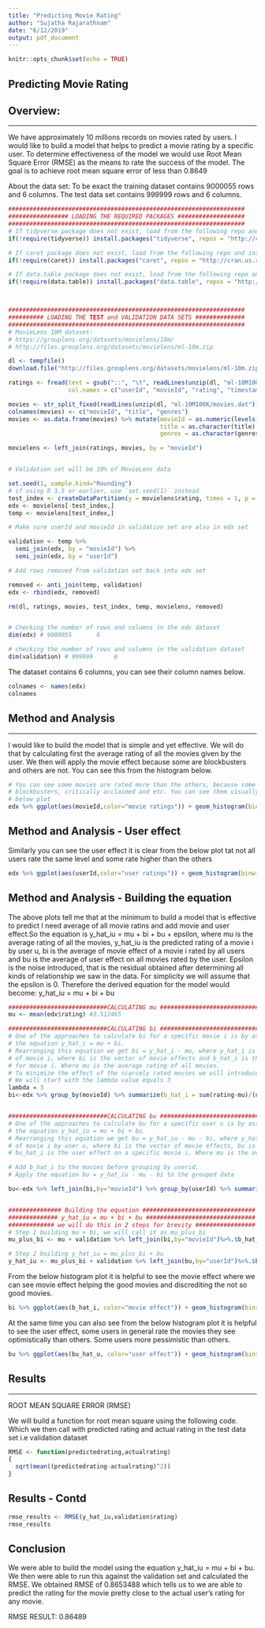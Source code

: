 ```yaml
---
title: "Predicting Movie Rating"
author: "Sujatha Rajarathnam"
date: "6/12/2019"
output: pdf_document
---
```


```r
knitr::opts_chunk$set(echo = TRUE)
```


## Predicting Movie Rating

## Overview:
__________________________________________________________________________________


We have approximately 10 millions records on movies rated by users. I would like to build a model that helps to predict a movie rating by a specific user. To determine effectiveness of the model we would use Root Mean Square Error (RMSE) as the means to rate the success of the model. 
The goal is to achieve root mean square error of less than 0.8649

About the data set:
To be exact the training dataset contains 9000055 rows and 6 columns. The test data set contains 999999 rows and 6 columns. 

```r
###################################################################
################# LOADING THE REQUIRED PACKAGES ###################
###################################################################
# If tidyverse package does not exist, load from the following repo and install it
if(!require(tidyverse)) install.packages("tidyverse", repos = "http://cran.us.r-project.org")

# If caret package does not exist, load from the following repo and install it
if(!require(caret)) install.packages("caret", repos = "http://cran.us.r-project.org")

# If data.table package does not exist, load from the following repo and install it
if(!require(data.table)) install.packages("data.table", repos = "http://cran.us.r-project.org")



###################################################################
########## LOADING THE TEST and VALIDATION DATA SETS ##############
###################################################################
# MovieLens 10M dataset:
# https://grouplens.org/datasets/movielens/10m/
# http://files.grouplens.org/datasets/movielens/ml-10m.zip

dl <- tempfile()
download.file("http://files.grouplens.org/datasets/movielens/ml-10m.zip", dl)

ratings <- fread(text = gsub("::", "\t", readLines(unzip(dl, "ml-10M100K/ratings.dat"))),
                 col.names = c("userId", "movieId", "rating", "timestamp"))

movies <- str_split_fixed(readLines(unzip(dl, "ml-10M100K/movies.dat")), "\\::", 3)
colnames(movies) <- c("movieId", "title", "genres")
movies <- as.data.frame(movies) %>% mutate(movieId = as.numeric(levels(movieId))[movieId],
                                           title = as.character(title),
                                           genres = as.character(genres))

movielens <- left_join(ratings, movies, by = "movieId")


# Validation set will be 10% of MovieLens data

set.seed(1, sample.kind="Rounding")
# if using R 3.5 or earlier, use `set.seed(1)` instead
test_index <- createDataPartition(y = movielens$rating, times = 1, p = 0.1, list = FALSE)
edx <- movielens[-test_index,]
temp <- movielens[test_index,]

# Make sure userId and movieId in validation set are also in edx set

validation <- temp %>% 
  semi_join(edx, by = "movieId") %>%
  semi_join(edx, by = "userId")

# Add rows removed from validation set back into edx set

removed <- anti_join(temp, validation)
edx <- rbind(edx, removed)

rm(dl, ratings, movies, test_index, temp, movielens, removed)


# Checking the number of rows and columns in the edx dataset
dim(edx) # 9000055       6

# checking the number of rows and columns in the validation dataset
dim(validation) # 999999      6

```
The dataset contains 6 columns, you can see their column names below.


```r
colnames <- names(edx)
colnames
```

## Method and Analysis
__________________________________________________________________________________

I would like to build the model that is simple and yet effective. We will do that by calculating first the average rating of all the movies given by the user. We then will apply the movie effect because some are blockbusters and others are not. You can see this from the histogram below.

```r
# You can see some movies are rated more than the others, because some are popular,
# blockbusters, critically acclaimed and etc. You can see them visually through the 
# below plot
edx %>% ggplot(aes(movieId,color="movie ratings")) + geom_histogram(binwidth = 5, color="green")

```
## Method and Analysis - User effect

Similarly you can see the user effect it is clear from the below plot tat not all users rate the same level and some rate higher than the others

```r
edx %>% ggplot(aes(userId,color="user ratings")) + geom_histogram(binwidth = 5, color="blue")

```

## Method and Analysis - Building the equation

The above plots tell me that at the minimum to build a model that is effective to predict I need average of all movie ratins and add movie and user effect.So the equation is y_hat_iu = mu + bi + bu + epsilon, where mu is the average rating of all the movies, y_hat_iu is the predicted rating of a movie i by user u, bi is the average of movie effect of a movie i rated by all users and bu is the average of user effect on all movies rated by the user. Epsilon is the noise introduced, that is the residual obtained after determining all kinds of relationship we saw in the data. For simplicity we will assume that the epsilon is 0. Therefore the derived equation for the model would become:
y_hat_iu = mu + bi + bu

```r
############################CALCULATING mu ###################################
mu <- mean(edx$rating) #3.512465

############################CALCULATING bi ###################################
# One of the approaches to calculate bi for a specific movie i is by assuming
# the equation y_hat_i = mu + bi.
# Rearranging this equation we get bi = y_hat_i - mu, where y_hat_i is the average ratings
# of movie i, where bi is the vector of movie effects and b_hat_i is the movie effect residual
# for movie i. Where mu is the average rating of all movies.
# To minimize the effect of the scarcely rated movies we will introduce Regularization.
# We will start with the lambda value equals 3
lambda = 3
bi<-edx %>% group_by(movieId) %>% summarize(b_hat_i = sum(rating-mu)/(n()+lambda))


############################CALCULATING bu ###################################
# One of the approaches to calculate bu for a specific user u is by assuming
# the equation y_hat_iu = mu + bi + bu.
# Rearranging this equation we get bu = y_hat_iu - mu - bi, where y_hat_iu is the average ratings
# of movie i by user u, where bi is the vector of movie effects, bu is the vector of user effects
# bu_hat_i is the user effect on a specific movie i. Where mu is the average rating of all movies.

# Add b_hat_i to the movies before grouping by userid.
# Apply the equation bu = y_hat_iu - mu - bi to the grouped data

bu<-edx %>% left_join(bi,by="movieId") %>% group_by(userId) %>% summarize(bu_hat_u = sum(rating-mu-b_hat_i)/(n()+lambda))


############### Building the equation ################################
############## y_hat_iu = mu + bi + bu ###############################
############# we will do this in 2 steps for brevity #################
# Step 1 building mu + bi, we will call it as mu_plus_bi
mu_plus_bi <- mu + validation %>% left_join(bi,by="movieId")%>%.$b_hat_i

# Step 2 building y_hat_iu = mu_plus_bi + bu
y_hat_iu <- mu_plus_bi + validation %>% left_join(bu,by="userId")%>%.$bu_hat_u

```

From the below histogram plot it is helpful to see the movie effect where we can see movie effect helping the good movies and discrediting the not so good movies.

```r
bi %>% ggplot(aes(b_hat_i, color="movie effect")) + geom_histogram(bins=10,fill="brown")
```

At the same time you can also see from the below histogram plot it is helpful to see the user effect, some users in general rate the movies they see optimistically than others. Some users more pessimistic than others.

```r
bu %>% ggplot(aes(bu_hat_u, color="user effect")) + geom_histogram(bins=10,fill="brown")
```

## Results
__________________________________________________________________________________

ROOT MEAN SQUARE ERROR (RMSE)

We will build a function for root mean square using the following code. Which we then call with predicted rating and actual rating in the test data set i.e validation dataset

```r
RMSE <- function(predictedrating,actualrating)
{
  sqrt(mean((predictedrating-actualrating)^2))
}

```

## Results - Contd

```r
rmse_results <- RMSE(y_hat_iu,validation$rating)
rmse_results
```

## Conclusion
We were able to build the model using the equation y_hat_iu = mu + bi + bu. We then were able to run this against the validation set and calculated the RMSE. We obtained RMSE of 0.8653488 which tells us to we are able to predict the rating for the movie pretty close to the actual user's rating for any movie.

RMSE RESULT: 0.86489